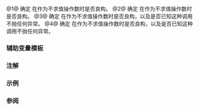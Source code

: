 {{cpp/title|is_invocable|is_invocable_r|is_nothrow_invocable|is_nothrow_invocable_r}}
{{cpp/meta/navbar}}
{{dcl begin}}
{{dcl header|type_traits}}
{{dcl|since=c++17|num=1|
template&lt; class Fn, class... ArgTypes &gt;
struct is_invocable;
}}
{{dcl|since=c++17|num=2|
template&lt; class R, class Fn, class... ArgTypes &gt;
struct is_invocable_r;
}}
{{dcl|since=c++17|num=3|
template&lt; class Fn, class... ArgTypes &gt;
struct is_nothrow_invocable;
}}
{{dcl|since=c++17|num=4|
template&lt; class R, class Fn, class... ArgTypes &gt;
struct is_nothrow_invocable_r;
}}
{{dcl end}}

@1@ 确定 {{box|{{lti|cpp/utility/functional|INVOKE}}{{c/core|(std::declval&lt;Fn&gt;(), std::declval&lt;ArgTypes&gt;()...)}}}} 在作为不求值操作数时是否良构。
@2@ 确定 {{box|{{lti|cpp/utility/functional|INVOKE&lt;R&gt;}}{{c/core|(std::declval&lt;Fn&gt;(), std::declval&lt;ArgTypes&gt;()...)}}}} 在作为不求值操作数时是否良构。
@3@ 确定 {{box|{{lti|cpp/utility/functional|INVOKE}}{{c/core|(std::declval&lt;Fn&gt;(), std::declval&lt;ArgTypes&gt;()...)}}}} 在作为不求值操作数时是否良构，以及是否已知这种调用不抛任何异常。
@4@ 确定 {{box|{{lti|cpp/utility/functional|INVOKE&lt;R&gt;}}{{c/core|(std::declval&lt;Fn&gt;(), std::declval&lt;ArgTypes&gt;()...)}}}} 在作为不求值操作数时是否良构，以及是否已知这种调用不抛任何异常。

{{cpp/types/cvaub|type1=Fn, R|pack=ArgTypes}}

{{cpp/types/nospec|any}}

===辅助变量模板===
{{dcl begin}}
{{dcl header|type_traits}}
{{dcl|since=c++17|num=1|1=
template&lt; class Fn, class... ArgTypes &gt;
inline constexpr bool is_invocable_v =
    std::is_invocable&lt;Fn, ArgTypes...&gt;::value;
}}
{{dcl|since=c++17|num=2|1=
template&lt; class R, class Fn, class... ArgTypes &gt;
inline constexpr bool is_invocable_r_v =
    std::is_invocable_r&lt;R, Fn, ArgTypes...&gt;::value;
}}
{{dcl|since=c++17|num=3|1=
template&lt; class Fn, class... ArgTypes &gt;
inline constexpr bool is_nothrow_invocable_v =
    std::is_nothrow_invocable&lt;Fn, ArgTypes...&gt;::value;
}}
{{dcl|since=c++17|num=4|1=
template&lt; class R, class Fn, class... ArgTypes &gt;
inline constexpr bool is_nothrow_invocable_r_v =
    std::is_nothrow_invocable_r&lt;R, Fn, ArgTypes...&gt;::value;
}}
{{dcl end}}

{{cpp/types/integral_constant/inherit|（对于重载 {{v|1}}）{{box|{{lti|cpp/utility/functional|INVOKE}}{{c/core|(std::declval&lt;Fn&gt;(), std::declval&lt;ArgTypes&gt;()...)}}}} 在被当做不求值操作数时为良构}}

===注解===
{{ftm begin|std=1|comment=1}}
{{ftm|std=C++17|value=201703L|__cpp_lib_is_invocable|{{tt|std::is_invocable}}, {{lc|std::invoke_result}}}}
{{ftm end}}

===示例===
{{example
|code=
#include &lt;type_traits&gt;

auto func2(char) -&gt; int (*)()
{
    return nullptr;
}

int main()
{
    static_assert(std::is_invocable_v&lt;int()&gt;);
    static_assert(not std::is_invocable_v&lt;int(), int&gt;);
    static_assert(std::is_invocable_r_v&lt;int, int()&gt;);
    static_assert(not std::is_invocable_r_v&lt;int*, int()&gt;);
    static_assert(std::is_invocable_r_v&lt;void, void(int), int&gt;);
    static_assert(not std::is_invocable_r_v&lt;void, void(int), void&gt;);
    static_assert(std::is_invocable_r_v&lt;int(*)(), decltype(func2), char&gt;);
    static_assert(not std::is_invocable_r_v&lt;int(*)(), decltype(func2), void&gt;);
}
|output=
}}

===参阅===
{{dsc begin}}
{{dsc inc|cpp/utility/functional/dsc invoke}}
{{dsc inc|cpp/types/dsc result_of}}
{{dsc inc|cpp/utility/dsc declval}}
{{dsc inc|cpp/concepts/dsc invocable}}
{{dsc end}}

{{langlinks|de|en|es|ja|ru}}